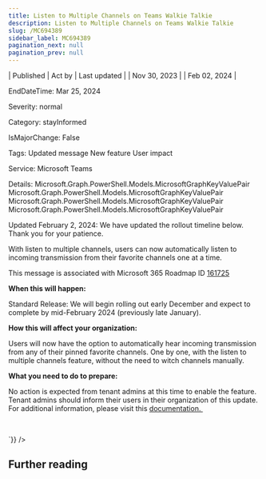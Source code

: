 ```yaml
---
title: Listen to Multiple Channels on Teams Walkie Talkie
description: Listen to Multiple Channels on Teams Walkie Talkie
slug: /MC694389
sidebar_label: MC694389
pagination_next: null
pagination_prev: null
---
```



| Published | Act by | Last updated |
| Nov 30, 2023 |  | Feb 02, 2024 |

EndDateTime: Mar 25, 2024

Severity: normal

Category: stayInformed

IsMajorChange: False

Tags: Updated message New feature User impact

Service: Microsoft Teams

Details: Microsoft.Graph.PowerShell.Models.MicrosoftGraphKeyValuePair Microsoft.Graph.PowerShell.Models.MicrosoftGraphKeyValuePair Microsoft.Graph.PowerShell.Models.MicrosoftGraphKeyValuePair Microsoft.Graph.PowerShell.Models.MicrosoftGraphKeyValuePair

<div dangerouslySetInnerHTML={{__html:`
<p style="">Updated February 2, 2024: We have updated the rollout timeline below. Thank you for your patience.</p><p style="">With listen to multiple channels, users can now automatically listen to incoming transmission from their favorite channels one at a time.&nbsp;</p>
<p>This message is associated with Microsoft 365 Roadmap ID <a href="https://www.microsoft.com/microsoft-365/roadmap?filters=&amp;searchterms=161725" target="_blank">161725</a></p>
<p><b>When this will happen:</b></p><p>Standard Release: We will begin rolling out early December and expect to complete by mid-February 2024 (previously late January).</p>

<p><b>How this will affect your organization:</b><br></p>

<p>Users will now have the option to automatically hear incoming transmission from any of their pinned favorite channels. One by one, with the listen to multiple channels feature, without the need to witch channels manually.&nbsp;&nbsp;</p>
<p><b>What you need to do to prepare:</b></p>
<p>No action is expected from tenant admins at this time to enable the feature. Tenant admins should inform their users in their organization of this update. For additional information, please visit this <a href="https://support.microsoft.com/office/get-started-with-teams-walkie-talkie-25bdc3d5-bbb2-41b7-89bf-650fae0c8e0c" target="_blank">documentation.&nbsp;</a></p>

<p><br></p>
`}} />

## Further reading
